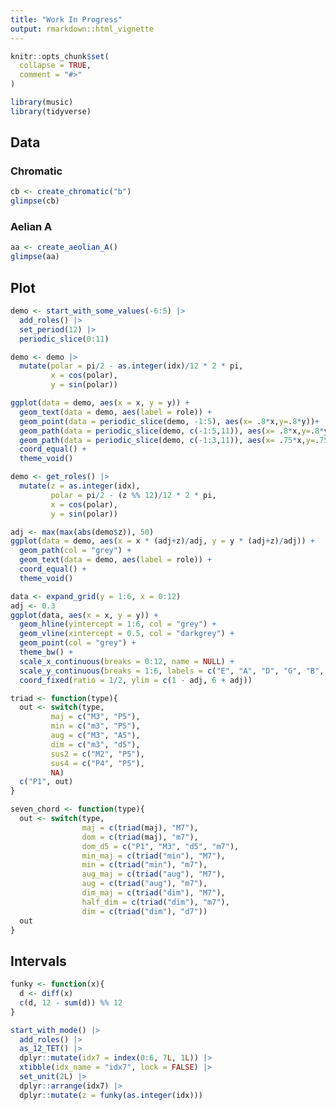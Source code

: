 ```yaml
---
title: "Work In Progress"
output: rmarkdown::html_vignette
---
```


```r
knitr::opts_chunk$set(
  collapse = TRUE,
  comment = "#>"
)
```

```r
library(music)
library(tidyverse)
```


## Data


### Chromatic

```r
cb <- create_chromatic("b")
glimpse(cb)
```

### Aelian A

```r
aa <- create_aeolian_A()
glimpse(aa)
```


## Plot

```r
demo <- start_with_some_values(-6:5) |>
  add_roles() |>
  set_period(12) |>
  periodic_slice(0:11)
```

```r
demo <- demo |>
  mutate(polar = pi/2 - as.integer(idx)/12 * 2 * pi,
         x = cos(polar),
         y = sin(polar))

ggplot(data = demo, aes(x = x, y = y)) +
  geom_text(data = demo, aes(label = role)) + 
  geom_point(data = periodic_slice(demo, -1:5), aes(x= .8*x,y=.8*y))+
  geom_path(data = periodic_slice(demo, c(-1:5,11)), aes(x= .8*x,y=.8*y))+
  geom_path(data = periodic_slice(demo, c(-1:3,11)), aes(x= .75*x,y=.75*y),col="red")+
  coord_equal() +
  theme_void()
```



```r
demo <- get_roles() |>
  mutate(z = as.integer(idx),
         polar = pi/2 - (z %% 12)/12 * 2 * pi,
         x = cos(polar),
         y = sin(polar))
```

```r
adj <- max(max(abs(demo$z)), 50)
ggplot(data = demo, aes(x = x * (adj+z)/adj, y = y * (adj+z)/adj)) +
  geom_path(col = "grey") + 
  geom_text(data = demo, aes(label = role)) + 
  coord_equal() +
  theme_void()
```


```r
data <- expand_grid(y = 1:6, x = 0:12)
adj <- 0.3
ggplot(data, aes(x = x, y = y)) +
  geom_hline(yintercept = 1:6, col = "grey") +
  geom_vline(xintercept = 0.5, col = "darkgrey") +
  geom_point(col = "grey") +
  theme_bw() +
  scale_x_continuous(breaks = 0:12, name = NULL) +
  scale_y_continuous(breaks = 1:6, labels = c("E", "A", "D", "G", "B", "E"), name = NULL) +
  coord_fixed(ratio = 1/2, ylim = c(1 - adj, 6 + adj))
```

```r
triad <- function(type){
  out <- switch(type,
         maj = c("M3", "P5"),
         min = c("m3", "P5"),
         aug = c("M3", "A5"),
         dim = c("m3", "d5"),
         sus2 = c("M2", "P5"),
         sus4 = c("P4", "P5"),
         NA)
  c("P1", out)
}
```

```r
seven_chord <- function(type){
  out <- switch(type,
                maj = c(triad(maj), "M7"),
                dom = c(triad(maj), "m7"),
                dom_d5 = c("P1", "M3", "d5", "m7"),
                min_maj = c(triad("min"), "M7"),
                min = c(triad("min"), "m7"),
                aug_maj = c(triad("aug"), "M7"),
                aug = c(triad("aug"), "m7"),
                dim_maj = c(triad("dim"), "M7"),
                half_dim = c(triad("dim"), "m7"),
                dim = c(triad("dim"), "d7"))
  out
}
```


## Intervals

```r
funky <- function(x){
  d <- diff(x)
  c(d, 12 - sum(d)) %% 12
}
```

```r
start_with_mode() |> 
  add_roles() |>
  as_12_TET() |> 
  dplyr::mutate(idx7 = index(0:6, 7L, 1L)) |> 
  xtibble(idx_name = "idx7", lock = FALSE) |> 
  set_unit(2L) |> 
  dplyr::arrange(idx7) |> 
  dplyr::mutate(z = funky(as.integer(idx)))
```

